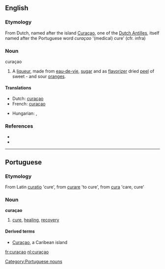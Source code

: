 ==English==

===Etymology===
From Dutch, named after the island [[Curaçao]], one of the [[Dutch Antilles]], itself named after the Portuguese word ''curaçao'' '(medical) cure' (cfr. infra)

===Noun===
{{en-noun}} curaçao

# A [[liqueur]], made from [[eau-de-vie]], [[sugar]] and as [[flavorizer]] dried [[peel]] of sweet - and sour [[orange]]s.

====Translations====
{{trans-top|liqueur}}
* Dutch: [[curaçao]] {{m}}
* French: [[curaçao]] {{m}}
{{trans-mid}}
* Hungarian: {{t|hu|küraszó}}, {{t|hu|narancslikőr}}
{{trans-bottom}}

===References===
* {{Websters}}
* {{NPLarousse}}

----

==Portuguese==

===Etymology===
From Latin [[curatio]] 'cure', from [[curare]] 'to cure', from [[cura]] 'care, cure'

===Noun===
'''curaçao'''

# [[cure]], [[healing]], [[recovery]]

====Derived terms====
* [[Curaçao]], a Caribean island

[[Category:Portuguese nouns]]

[[fr:curaçao]]
[[nl:curaçao]]